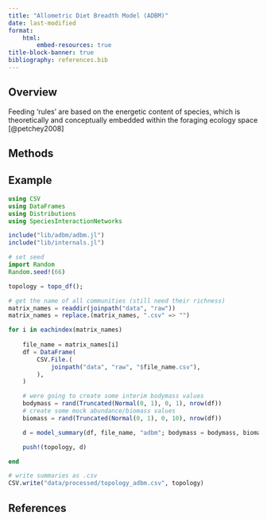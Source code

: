 ```yaml
---
title: "Allometric Diet Breadth Model (ADBM)"
date: last-modified
format:
    html:
        embed-resources: true
title-block-banner: true
bibliography: references.bib
---
```


## Overview

Feeding 'rules' are based on the energetic content of species, which is theoretically and conceptually embedded within the foraging ecology space [@petchey2008]

## Methods

## Example

```julia

using CSV
using DataFrames
using Distributions
using SpeciesInteractionNetworks

include("lib/adbm/adbm.jl")
include("lib/internals.jl")

# set seed
import Random
Random.seed!(66)

topology = topo_df();

# get the name of all communities (still need their richness)
matrix_names = readdir(joinpath("data", "raw"))
matrix_names = replace.(matrix_names, ".csv" => "")

for i in eachindex(matrix_names)
    
    file_name = matrix_names[i]
    df = DataFrame(
        CSV.File.(
            joinpath("data", "raw", "$file_name.csv"),
        ),
    )

    # were going to create some interim bodymass values
    bodymass = rand(Truncated(Normal(0, 1), 0, 1), nrow(df))
    # create some mock abundance/biomass values
    biomass = rand(Truncated(Normal(0, 1), 0, 10), nrow(df))

    d = model_summary(df, file_name, "adbm"; bodymass = bodymass, biomass = biomass)

    push!(topology, d)

end

# write summaries as .csv
CSV.write("data/processed/topology_adbm.csv", topology)

```

## References {.unnumbered}

::: {#refs}
:::